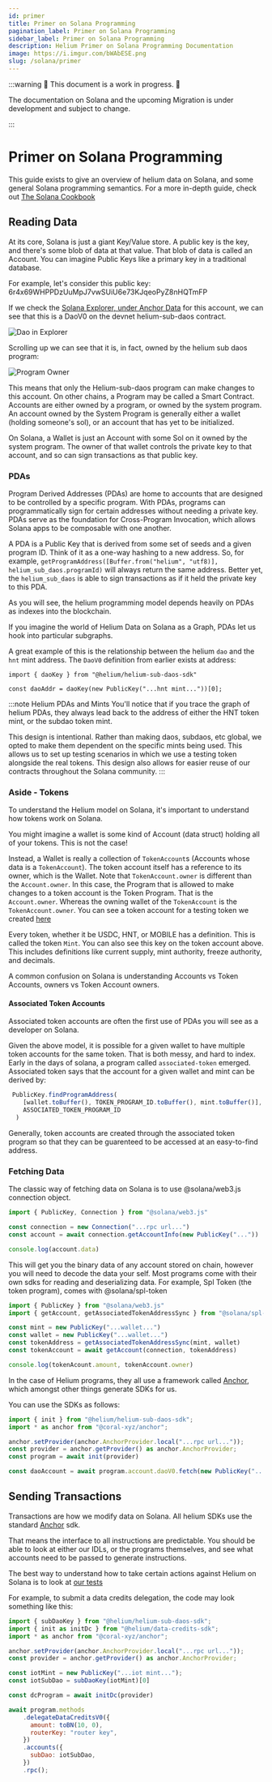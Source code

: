 ```yaml
---
id: primer
title: Primer on Solana Programming
pagination_label: Primer on Solana Programming
sidebar_label: Primer on Solana Programming
description: Helium Primer on Solana Programming Documentation
image: https://i.imgur.com/bWAbESE.png
slug: /solana/primer
---
```



:::warning 🚧 This document is a work in progress. 🚧

The documentation on Solana and the upcoming Migration is under development and subject to change.

:::

# Primer on Solana Programming

This guide exists to give an overview of helium data on Solana, and some general Solana programming
semantics. For a more in-depth guide, check out [The Solana Cookbook](https://solanacookbook.com/core-concepts/accounts.html)

## Reading Data

At its core, Solana is just a giant Key/Value store. A public key is the key, and there's some blob of data at that value. That blob of data is called an Account.
You can imagine Public Keys like a primary key in a traditional database. 

For example, let's consider this public key: 6r4x69WHPPDzUuMpJ7vwSUiU6e73KJqeoPyZ8nHQTmFP

If we check the [Solana Explorer, under Anchor Data](https://explorer.solana.com/address/6r4x69WHPPDzUuMpJ7vwSUiU6e73KJqeoPyZ8nHQTmFP/anchor-account?cluster=devnet) for this account, we can 
see that this is a DaoV0 on the devnet helium-sub-daos contract. 

![Dao in Explorer](/img/solana/dao-in-explorer.png)

Scrolling up we can see that it is, in fact, owned by the helium sub daos program:

![Program Owner](/img/solana/program-owner.png)

This means that only the Helium-sub-daos program can make changes to this account. On other chains,
a Program may be called a Smart Contract. Accounts are either owned by a program, or owned by the system
program. An account owned by the System Program is generally either a wallet (holding someone's sol), or an
account that has yet to be initialized. 

On Solana, a Wallet is just an Account with some Sol on it owned by the system program. The owner
of that wallet controls the private key to that account, and so can sign transactions as that public key.

### PDAs

Program Derived Addresses (PDAs) are home to accounts that are designed to be controlled by a specific program. With PDAs, programs can programmatically sign for certain addresses without needing a private key. PDAs serve as the foundation for Cross-Program Invocation, which allows Solana apps to be composable with one another.


A PDA is a Public Key that is derived from some set of seeds and a given program ID. Think
of it as a one-way hashing to a new address. So, for example, `getProgramAddress([Buffer.from("helium", "utf8)], helium_sub_daos.programId)` will
always return the same address. Better yet, the `helium_sub_daos` is able to sign transactions as if it held the private key to this PDA.

As you will see, the helium programming model depends heavily on PDAs as indexes into the blockchain.

If you imagine the world of Helium Data on Solana as a Graph, PDAs let us hook into particular subgraphs. 

A great example of this is the relationship between the helium `dao` and the `hnt` mint address. The
`DaoV0` definition from earlier exists at address:

```
import { daoKey } from "@helium/helium-sub-daos-sdk"

const daoAddr = daoKey(new PublicKey("...hnt mint..."))[0];
```


:::note Helium PDAs and Mints
You'll notice that if you trace the graph of helium PDAs, they always lead back to the address of either the HNT token mint, or the subdao token mint.

This design is intentional. Rather than making daos, subdaos, etc global, we opted to make them dependent on the specific mints being used. This allows
us to set up testing scenarios in which we use a testing token alongside the real tokens. This design also allows for easier reuse of our contracts
throughout the Solana community. 
:::

### Aside - Tokens

To understand the Helium model on Solana, it's important to understand how tokens work on Solana.

You might imagine a wallet is some kind of Account (data struct) holding all of your tokens. This is not the case!

Instead, a Wallet is really a collection of `TokenAccount`s (Accounts whose data is a `TokenAccount`). 
The token account itself has a reference to its owner, which is the Wallet. Note that `TokenAccount.owner` is different than the 
`Account.owner`. In this case, the Program that is allowed to make changes to a token account is the Token Program.
That is the `Account.owner`. Whereas the owning wallet of the `TokenAccount` is the `TokenAccount.owner`. You can see
a token account for a testing token we created [here](https://explorer.solana.com/address/BM9kx8NZGNThVr6HnBJo1CR5Jvk5Zc3EEy7wWztaJHS2?cluster=devnet)

Every token, whether it be USDC, HNT, or MOBILE has a definition. This is called the token `Mint`. You can
also see this key on the token account above. This includes definitions like current supply, mint authority, freeze authority,
and decimals. 

A common confusion on Solana is understanding Accounts vs Token Accounts, owners vs Token Account owners.

#### Associated Token Accounts

Associated token accounts are often the first use of PDAs you will see as a developer on Solana.

Given the above model, it is possible for a given wallet to have multiple token accounts for the same token. That is both messy, and
hard to index. Early in the days of solana, a program called `associated-token` emerged. Associated token says that the account for a given 
wallet and mint can be derived by:

```js
 PublicKey.findProgramAddress(
    [wallet.toBuffer(), TOKEN_PROGRAM_ID.toBuffer(), mint.toBuffer()],
    ASSOCIATED_TOKEN_PROGRAM_ID
  )
```

Generally, token accounts are created through the associated token program so that they can
be guarenteed to be accessed at an easy-to-find address.


### Fetching Data

The classic way of fetching data on Solana is to use @solana/web3.js connection object.

```js
import { PublicKey, Connection } from "@solana/web3.js"

const connection = new Connection("...rpc url...")
const account = await connection.getAccountInfo(new PublicKey("..."))

console.log(account.data)
```

This will get you the binary data of any account stored on chain, however you will need to decode
the data your self. Most programs come with their own sdks for reading and deserializing data. For
example, Spl Token (the token program), comes with @solana/spl-token


```js
import { PublicKey } from "@solana/web3.js"
import { getAccount, getAssociatedTokenAddressSync } from "@solana/spl-token"

const mint = new PublicKey("...wallet...")
const wallet = new PublicKey("...wallet...")
const tokenAddress = getAssociatedTokenAddressSync(mint, wallet)
const tokenAccount = await getAccount(connection, tokenAddress)

console.log(tokenAcount.amount, tokenAccount.owner)
```

In the case of Helium programs, they all use a framework called [Anchor](https://github.com/coral-xyz/anchor),
which amongst other things generate SDKs for us. 

You can use the SDKs as follows:


```js
import { init } from "@helium/helium-sub-daos-sdk";
import * as anchor from "@coral-xyz/anchor";

anchor.setProvider(anchor.AnchorProvider.local("...rpc url..."));
const provider = anchor.getProvider() as anchor.AnchorProvider;
const program = await init(provider)

const daoAccount = await program.account.daoV0.fetch(new PublicKey("...dao key..."))
```


## Sending Transactions

Transactions are how we modify data on Solana. All helium SDKs use the standard [Anchor](https://github.com/coral-xyz/anchor) sdk.

That means the interface to all instructions are predictable. You should be able to look at either our IDLs,
or the programs themselves, and see what accounts need to be passed to generate instructions. 

The best way to understand how to take certain actions against Helium on Solana is to look at 
[our tests](https://github.com/helium/helium-program-library/tree/master/tests)


For example, to submit a data credits delegation, the code may look something like this:

```js
import { subDaoKey } from "@helium/helium-sub-daos-sdk";
import { init as initDc } from "@helium/data-credits-sdk";
import * as anchor from "@coral-xyz/anchor";

anchor.setProvider(anchor.AnchorProvider.local("...rpc url..."));
const provider = anchor.getProvider() as anchor.AnchorProvider;

const iotMint = new PublicKey("...iot mint...");
const iotSubDao = subDaoKey(iotMint)[0]

const dcProgram = await initDc(provider)

await program.methods
    .delegateDataCreditsV0({
      amount: toBN(10, 0),
      routerKey: "router key",
    })
    .accounts({
      subDao: iotSubDao,
    })
    .rpc();
```
